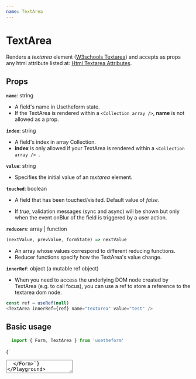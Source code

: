 ---
name: TextArea
---


# TextArea
Renders a *textarea* element ([W3schools Textarea](https://www.w3schools.com/tags/tag_textarea.asp)) and accepts as props any html attribute listed at: [Html Textarea Attributes](https://www.w3schools.com/tags/tag_textarea.asp).

## Props

**`name`**: string

- A field's name in Usetheform state. <br />
- If the TextArea is rendered within a `<Collection array />`, **name** is not allowed as a prop.

**`index`**: string

- A field's index in array Collection. <br />
- **index** is only allowed if your TextArea is rendered within a `<Collection array /> `.

**`value`**: string

- Specifies the initial value of an *textarea* element.

**`touched`**: boolean

- A field that has been touched/visited. Default value of *false*.

- If *true*, validation messages (sync and async) will be shown but only when the event onBlur of the field is triggered by a user action.

**`reducers`**: array | function

```javascript
(nextValue, prevValue, formState) => nextValue
```

- An array whose values correspond to different reducing functions.
- Reducer functions specify how the TextArea's value change.

**`innerRef`**: object (a mutable ref object)

- When you need to access the underlying DOM node created by TextArea (e.g. to call focus), you can use a ref to store a reference to the textarea dom node.

```javascript
const ref = useRef(null)
<TextArea innerRef={ref} name="textarea" value="test" />
```

## Basic usage

```javascript
  import { Form, TextArea } from 'usetheform'
```

<Playground>{`
  <Form>
    <TextArea name="textarea" value="foo" />
  </Form>`}
</Playground>

## Reducers

```javascript
  import { Form, TextArea } from 'usetheform'
```

<Playground>{`function TextAreaReducers() {
    const noHtmlTags = (nextValue, prevValue) => nextValue.replace(/(<([^>]+)>)/ig, "");
    const notNumber = (nextValue, prevValue) => nextValue.replace(/[0-9]+/ig, "");
    return (
      <Form>
        <TextArea name="textareaReducer" reducers={[noHtmlTags, notNumber]} value="foo" />
      </Form>
    )
  }`}
</Playground>

## Validation - Sync

```javascript
  import { Form, TextArea, useValidation } from 'usetheform'
```

<Playground>{`function TextAreaSyncValidation() {
    const notNumber = value =>
    !(value && !/^[A-Za-z ]+$/i.test(value))
      ? undefined
      : "Numbers not allowed";
    const required = value => (value && value.trim() !== "" ? undefined : "Required");
    const [status, validation] = useValidation([required, notNumber]);
    return (
      <Form>
        <TextArea name="notEmpty" touched {...validation} />
        {status.error && <label className="vl">{status.error}</label>}
      </Form>
    )
  }`}
</Playground>

## Validation - Async

```javascript
import { Form, Select, useAsyncValidation } from 'usetheform'
import { Submit } from './Submit.ts'
```

<Playground>{`function TextAreaAsyncValidation() {
     const asyncAcceptOnlyFoo = value =>
      new Promise((resolve, reject) => {
        // it could be an API call or any async operation
        setTimeout(() => {
          if (value.trim() === "foo") {
            resolve("Text allowed");
          } else {
            reject("Text not allowed");
          }
        }, 1000);
    });
    const [asyncStatus, asyncValidation] = useAsyncValidation(asyncAcceptOnlyFoo);
    return (
      <Form>
        <TextArea name="text" touched {...asyncValidation} />
        {asyncStatus.status === undefined && <label className="vl">Async Check Not Started Yet</label>}
        {asyncStatus.status === "asyncStart" && <label className="vl">Checking...</label>}
        {asyncStatus.status === "asyncError" && <label className="vl">{asyncStatus.value}</label>}
        {asyncStatus.status === "asyncSuccess" && <label className="vl">{asyncStatus.value}</label>}
        <br />
        <Submit />
      </Form>
    )
  }`}
</Playground>

```jsx title="Submit.ts"
import { useAsyncValidation, useForm } from 'usetheform'

const Submit = () => {
  const { isValid } = useForm();
  return (
    <button disabled={!isValid} type="submit">
      Submit
    </button>
  );
};
```